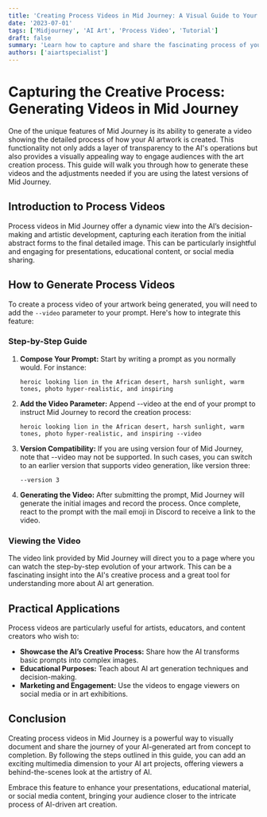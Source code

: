```yaml
---
title: 'Creating Process Videos in Mid Journey: A Visual Guide to Your Artwork’s Evolution'
date: '2023-07-01'
tags: ['Midjourney', 'AI Art', 'Process Video', 'Tutorial']
draft: false
summary: 'Learn how to capture and share the fascinating process of your AI-generated artwork’s creation in Mid Journey. This guide explains how to use the --video parameter to generate a video that visually documents the step-by-step development of your images.'
authors: ['aiartspecialist']
---
```


# Capturing the Creative Process: Generating Videos in Mid Journey

One of the unique features of Mid Journey is its ability to generate a video showing the detailed process of how your AI artwork is created. This functionality not only adds a layer of transparency to the AI's operations but also provides a visually appealing way to engage audiences with the art creation process. This guide will walk you through how to generate these videos and the adjustments needed if you are using the latest versions of Mid Journey.

## Introduction to Process Videos

Process videos in Mid Journey offer a dynamic view into the AI’s decision-making and artistic development, capturing each iteration from the initial abstract forms to the final detailed image. This can be particularly insightful and engaging for presentations, educational content, or social media sharing.

## How to Generate Process Videos

To create a process video of your artwork being generated, you will need to add the `--video` parameter to your prompt. Here's how to integrate this feature:

### Step-by-Step Guide

1. **Compose Your Prompt:**
   Start by writing a prompt as you normally would. For instance:

   ```plaintext
   heroic looking lion in the African desert, harsh sunlight, warm tones, photo hyper-realistic, and inspiring
   ```

2. **Add the Video Parameter:**
   Append --video at the end of your prompt to instruct Mid Journey to record the creation process:

   ```plaintext
   heroic looking lion in the African desert, harsh sunlight, warm tones, photo hyper-realistic, and inspiring --video
   ```

3. **Version Compatibility:**
   If you are using version four of Mid Journey, note that --video may not be supported. In such cases, you can switch to an earlier version that supports video generation, like version three:

   ```plaintext
   --version 3
   ```

4. **Generating the Video:**
   After submitting the prompt, Mid Journey will generate the initial images and record the process. Once complete, react to the prompt with the mail emoji in Discord to receive a link to the video.

### Viewing the Video

The video link provided by Mid Journey will direct you to a page where you can watch the step-by-step evolution of your artwork. This can be a fascinating insight into the AI's creative process and a great tool for understanding more about AI art generation.

## Practical Applications

Process videos are particularly useful for artists, educators, and content creators who wish to:

- **Showcase the AI’s Creative Process:** Share how the AI transforms basic prompts into complex images.
- **Educational Purposes:** Teach about AI art generation techniques and decision-making.
- **Marketing and Engagement:** Use the videos to engage viewers on social media or in art exhibitions.

## Conclusion

Creating process videos in Mid Journey is a powerful way to visually document and share the journey of your AI-generated art from concept to completion. By following the steps outlined in this guide, you can add an exciting multimedia dimension to your AI art projects, offering viewers a behind-the-scenes look at the artistry of AI.

Embrace this feature to enhance your presentations, educational material, or social media content, bringing your audience closer to the intricate process of AI-driven art creation.
